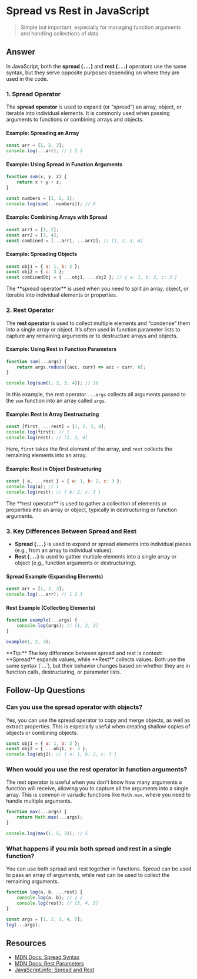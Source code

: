 
# Spread vs Rest in JavaScript

> Simple but important, especially for managing function arguments and handling collections of data.

## Answer

In JavaScript, both the **spread (`...`)** and **rest (`...`)** operators use the same syntax, but they serve opposite purposes depending on where they are used in the code.

### 1. **Spread Operator**

The **spread operator** is used to expand (or “spread”) an array, object, or iterable into individual elements. It is commonly used when passing arguments to functions or combining arrays and objects.

#### Example: Spreading an Array

```javascript
const arr = [1, 2, 3];
console.log(...arr); // 1 2 3
```

#### Example: Using Spread in Function Arguments

```javascript
function sum(x, y, z) {
	return x + y + z;
}

const numbers = [1, 2, 3];
console.log(sum(...numbers)); // 6
```

#### Example: Combining Arrays with Spread

```javascript
const arr1 = [1, 2];
const arr2 = [3, 4];
const combined = [...arr1, ...arr2]; // [1, 2, 3, 4]
```

#### Example: Spreading Objects

```javascript
const obj1 = { a: 1, b: 2 };
const obj2 = { c: 3 };
const combinedObj = { ...obj1, ...obj2 }; // { a: 1, b: 2, c: 3 }
```

<Callout>
	The **spread operator** is used when you need to split an array, object, or
	iterable into individual elements or properties.
</Callout>

### 2. **Rest Operator**

The **rest operator** is used to collect multiple elements and “condense” them into a single array or object. It’s often used in function parameter lists to capture any remaining arguments or to destructure arrays and objects.

#### Example: Using Rest in Function Parameters

```javascript
function sum(...args) {
	return args.reduce((acc, curr) => acc + curr, 0);
}

console.log(sum(1, 2, 3, 4)); // 10
```

In this example, the rest operator `...args` collects all arguments passed to the `sum` function into an array called `args`.

#### Example: Rest in Array Destructuring

```javascript
const [first, ...rest] = [1, 2, 3, 4];
console.log(first); // 1
console.log(rest); // [2, 3, 4]
```

Here, `first` takes the first element of the array, and `rest` collects the remaining elements into an array.

#### Example: Rest in Object Destructuring

```javascript
const { a, ...rest } = { a: 1, b: 2, c: 3 };
console.log(a); // 1
console.log(rest); // { b: 2, c: 3 }
```

<Callout>
	The **rest operator** is used to gather a collection of elements or properties
	into an array or object, typically in destructuring or function arguments.
</Callout>

### 3. Key Differences Between Spread and Rest

- **Spread (`...`)** is used to expand or spread elements into individual pieces (e.g., from an array to individual values).
- **Rest (`...`)** is used to gather multiple elements into a single array or object (e.g., function arguments or destructuring).

#### Spread Example (Expanding Elements)

```javascript
const arr = [1, 2, 3];
console.log(...arr); // 1 2 3
```

#### Rest Example (Collecting Elements)

```javascript
function example(...args) {
	console.log(args); // [1, 2, 3]
}

example(1, 2, 3);
```

<Callout>
	**Tip:** The key difference between spread and rest is context: **Spread**
	expands values, while **Rest** collects values. Both use the same syntax
	(`...`), but their behavior changes based on whether they are in function
	calls, destructuring, or parameter lists.
</Callout>

## Follow-Up Questions

### Can you use the spread operator with objects?

Yes, you can use the spread operator to copy and merge objects, as well as extract properties. This is especially useful when creating shallow copies of objects or combining objects.

```javascript
const obj1 = { a: 1, b: 2 };
const obj2 = { ...obj1, c: 3 };
console.log(obj2); // { a: 1, b: 2, c: 3 }
```

### When would you use the rest operator in function arguments?

The rest operator is useful when you don't know how many arguments a function will receive, allowing you to capture all the arguments into a single array. This is common in variadic functions like `Math.max`, where you need to handle multiple arguments.

```javascript
function max(...args) {
	return Math.max(...args);
}

console.log(max(1, 5, 3)); // 5
```

### What happens if you mix both spread and rest in a single function?

You can use both spread and rest together in functions. Spread can be used to pass an array of arguments, while rest can be used to collect the remaining arguments.

```javascript
function log(a, b, ...rest) {
	console.log(a, b); // 1 2
	console.log(rest); // [3, 4, 5]
}

const args = [1, 2, 3, 4, 5];
log(...args);
```

## Resources

- [MDN Docs: Spread Syntax](https://developer.mozilla.org/en-US/docs/Web/JavaScript/Reference/Operators/Spread_syntax)
- [MDN Docs: Rest Parameters](https://developer.mozilla.org/en-US/docs/Web/JavaScript/Reference/Functions/rest_parameters)
- [JavaScript.info: Spread and Rest](https://javascript.info/rest-parameters-spread)
